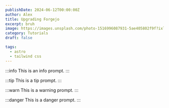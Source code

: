 ```yaml
---
publishDate: 2024-06-12T00:00:00Z
author: Alex
title: Upgrading Forgejo
excerpt: bruh
image: https://images.unsplash.com/photo-1516996087931-5ae405802f9f?ixlib=rb-4.0.3&ixid=M3wxMjA3fDB8MHxwaG90by1wYWdlfHx8fGVufDB8fHx8fA%3D%3D&auto=format&fit=crop&w=2070&q=80
category: Tutorials
draft: false

tags:
  - astro
  - tailwind css
---
```


:::info
This is an info prompt.
:::

:::tip
This is a tip prompt.
:::

:::warn
This is a warning prompt.
:::

:::danger
This is a danger prompt.
:::